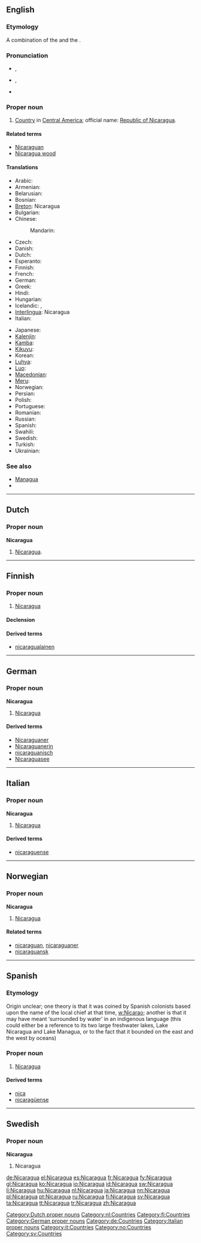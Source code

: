 {{wikipedia}}
==English==

===Etymology===
A combination of the {{etyl|nah}} {{term|Nicarao|lang=nah}} and the {{etyl|es}} {{term|agua||water|lang=es}}.

===Pronunciation===
* {{a|UK}} {{IPA|/ˌnɪk.əɹˈæɡ.ju.ə/}}, {{SAMPA|/%nIk.@r\"{g.ju.@/}}
* {{a|US}} {{IPA|/ˌnɪk.əˈɹɑ.ɡwə/}}, {{SAMPA|/%nIk.@"r\A.gw@/}}
* {{audio|en-us-Nicaragua.ogg|Audio (US)}}

===Proper noun===
{{en-proper noun}}

# [[country|Country]] in [[Central America]]; official name: [[Republic of Nicaragua]].

====Related terms====
* [[Nicaraguan]]
* [[Nicaragua wood]]

====Translations====
{{trans-top|A country in Central America}}
* Arabic: {{t|ar|نيكاراجوا|f|tr=nikaraagwa}}
* Armenian: {{t-|hy|Նիկարագուա|tr=Nikaragua}}
* Belarusian: {{t|be|Нікарагуа|f|tr=Nikaráhua|xs=Belarusian}}
* Bosnian: {{t-|bs|Nikaragva|f}}
* [[Breton]]: Nicaragua
* Bulgarian: {{t|bg|Никарагуа|f|tr=Nikarágua}}
* Chinese:
*: Mandarin: {{t-|cmn|尼加拉瓜|tr=Níjiālāguā|sc=Hani}}
* Czech: {{t-|cs|Nikaragua|f}}
* Danish: {{t-|da|Nicaragua}}
* Dutch: {{t+|nl|Nicaragua}}
* Esperanto: {{t-|eo|Nikaragvo|xs=Esperanto}}
* Finnish: {{t+|fi|Nicaragua}}
* French: {{t+|fr|Nicaragua}}
* German: {{t+|de|Nicaragua|n}}
* Greek: {{t+|el|Νικαράγουα|f|tr=Nikarágoua}}
* Hindi: {{t|hi|निकारागुआ|tr=nikārāgu'ā|xs=Hindi}}
* Hungarian: {{t+|hu|Nicaragua}}
* Icelandic: {{t+|is|Níkaragva}},  {{t+|is|Nikaragúa}}
* [[Interlingua]]: Nicaragua
* Italian: {{t-|it|Nicaragua}}
{{trans-mid}}
* Japanese: {{t+|ja|ニカラグア|tr=Nikaragua}}
* [[Kalenjin]]: {{tø|kln|Nikaragwa}}
* [[Kamba]]: {{tø|kam|Nikaragwa}}
* [[Kikuyu]]: {{tø|ki|Nikaragwa}}
* Korean: {{t|ko|니카라과|tr=Nikaragwa|sc=Hang}}
* [[Luhya]]: {{tø|luy|Nikaragwa}}
* [[Luo]]: {{tø|luo|Nikaragwa}}
* [[Macedonian]]: {{t+|mk|Никарагва|f|tr=Nikarágva}}
* [[Meru]]: {{tø|mer|Nikaragwa}}
* Norwegian: {{t-|no|Nicaragua}}
* Persian: {{t|fa|نیکاراگوئه}}
* Polish: {{t+|pl|Nikaragua}}
* Portuguese: {{t+|pt|Nicarágua}}
* Romanian: {{t-|ro|Nicaragua|f}}
* Russian: {{t|ru|Никарагуа|f|tr=Nikarágua}} {{qualifier|indeclinable}}
* Spanish: {{t+|es|Nicaragua}}
* Swahili: {{t+|sw|Nikaragwa|xs=Swahili}}
* Swedish: {{t+|sv|Nicaragua}}
* Turkish: {{t+|tr|Nikaragua}}
* Ukrainian: {{t|uk|Нікарагуа|f|tr=Nikaráhua|xs=Ukrainian}}
{{trans-bottom}}

===See also===
* [[Managua]]
* {{list|en|countries of Central America}}

----

==Dutch==

===Proper noun===
'''Nicaragua''' {{n}}

# [[#English|Nicaragua]].

[[Category:Dutch proper nouns]]
[[Category:nl:Countries]]

----

==Finnish==
{{wikipedia|lang=fi}}

===Proper noun===
{{infl|fi|proper noun}}

# [[#English|Nicaragua]]

====Declension====
{{fi-decl-kulkija|Nicaragu|np=1}}

====Derived terms====
* [[nicaragualainen]]

[[Category:fi:Countries]]

----

==German==
{{wikipedia|lang=de}}

===Proper noun===
'''Nicaragua''' {{n}}

# [[#English|Nicaragua]]

====Derived terms====
* [[Nicaraguaner]]
* [[Nicaraguanerin]]
* [[nicaraguanisch]]
* [[Nicaraguasee]]

[[Category:German proper nouns]]
[[Category:de:Countries]]

----

==Italian==
{{wikipedia|lang=it}}

===Proper noun===
'''Nicaragua''' {{m}}

# [[#English|Nicaragua]]

====Derived terms====
* [[nicaraguense]]

[[Category:Italian proper nouns]]
[[Category:it:Countries]]

----

==Norwegian==

===Proper noun===
'''Nicaragua'''

# [[#English|Nicaragua]]

====Related terms====
* [[nicaraguan]], [[nicaraguaner]]
* [[nicaraguansk]]

[[Category:no:Countries]]

----

==Spanish==
{{wikipedia|lang=es}}

===Etymology===
Origin unclear; one theory is that it was coined by Spanish colonists based upon the name of the local chief at that time, [[w:Nicarao]]; another is that it may have meant ‘surrounded by water’ in an indigenous language (this could either be a reference to its two large freshwater lakes, Lake Nicaragua and Lake Managua, or to the fact that it bounded on the east and the west by oceans)

===Proper noun===
{{es-proper noun}}

# [[Nicaragua#English|Nicaragua]]

====Derived terms====
* [[nica]]
* [[nicaragüense]]

----

==Swedish==

===Proper noun===
'''Nicaragua'''

# Nicaragua

[[Category:sv:Countries]]

[[de:Nicaragua]]
[[el:Nicaragua]]
[[es:Nicaragua]]
[[fr:Nicaragua]]
[[fy:Nicaragua]]
[[gl:Nicaragua]]
[[ko:Nicaragua]]
[[io:Nicaragua]]
[[id:Nicaragua]]
[[sw:Nicaragua]]
[[li:Nicaragua]]
[[hu:Nicaragua]]
[[nl:Nicaragua]]
[[ja:Nicaragua]]
[[nn:Nicaragua]]
[[pl:Nicaragua]]
[[pt:Nicaragua]]
[[ru:Nicaragua]]
[[fi:Nicaragua]]
[[sv:Nicaragua]]
[[ta:Nicaragua]]
[[tt:Nicaragua]]
[[tr:Nicaragua]]
[[zh:Nicaragua]]